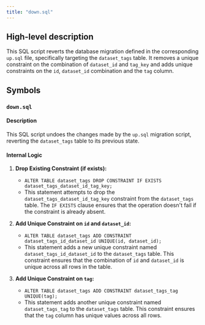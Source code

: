 ```yaml
---
title: "down.sql"
---
```


## High-level description
This SQL script reverts the database migration defined in the corresponding `up.sql` file, specifically targeting the `dataset_tags` table. It removes a unique constraint on the combination of `dataset_id` and `tag_key` and adds unique constraints on the `id`, `dataset_id` combination and the `tag` column.

## Symbols

### `down.sql`
#### Description
This SQL script undoes the changes made by the `up.sql` migration script, reverting the `dataset_tags` table to its previous state.

#### Internal Logic
1. **Drop Existing Constraint (if exists):**
   - `ALTER TABLE dataset_tags DROP CONSTRAINT IF EXISTS dataset_tags_dataset_id_tag_key;` 
   - This statement attempts to drop the `dataset_tags_dataset_id_tag_key` constraint from the `dataset_tags` table. The `IF EXISTS` clause ensures that the operation doesn't fail if the constraint is already absent.

2. **Add Unique Constraint on `id` and `dataset_id`:**
   - `ALTER TABLE dataset_tags ADD CONSTRAINT dataset_tags_id_dataset_id UNIQUE(id, dataset_id);`
   - This statement adds a new unique constraint named `dataset_tags_id_dataset_id` to the `dataset_tags` table. This constraint ensures that the combination of `id` and `dataset_id` is unique across all rows in the table.

3. **Add Unique Constraint on `tag`:**
   - `ALTER TABLE dataset_tags ADD CONSTRAINT dataset_tags_tag UNIQUE(tag);`
   - This statement adds another unique constraint named `dataset_tags_tag` to the `dataset_tags` table. This constraint ensures that the `tag` column has unique values across all rows.

